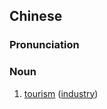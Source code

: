 {{also|观光业}}
==Chinese==
{{zh-forms|s=观光业|type=21}}

===Pronunciation===
{{zh-pron
|m=guānguāngyè
|c=gun1 gwong1 jip6
|mn=koan-kong-gia̍p
|cat=n
}}

===Noun===
{{zh-noun}}

# [[tourism]] ([[industry]])
#: {{zh-x|觀光業-者|people in the '''tourism industry'''}}